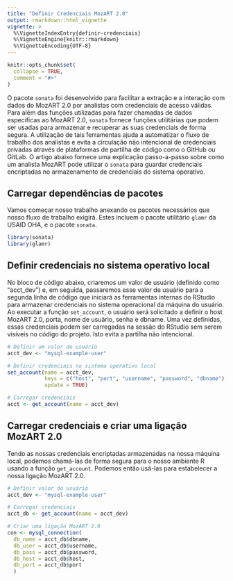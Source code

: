 ```yaml
---
title: "Definir Credenciais MozART 2.0"
output: rmarkdown::html_vignette
vignette: >
  %\VignetteIndexEntry{definir-credenciais}
  %\VignetteEngine{knitr::rmarkdown}
  %\VignetteEncoding{UTF-8}
---
```


```r
knitr::opts_chunk$set(
  collapse = TRUE,
  comment = "#>"
)
```


O pacote `sonata` foi desenvolvido para facilitar a extração e a interação com dados do MozART 2.0 por analistas com credenciais de acesso válidas. Para além das funções utilizadas para fazer chamadas de dados específicas ao MozART 2.0, `sonata` fornece funções utilitárias que podem ser usadas para armazenar e recuperar as suas credenciais de forma segura. A utilização de tais ferramentas ajuda a automatizar o fluxo de trabalho dos analistas e evita a circulação não intencional de credenciais privadas através de plataformas de partilha de código como o GitHub ou GitLab.  O artigo abaixo fornece uma explicação passo-a-passo sobre como um analista MozART pode utilizar o `sonata` para guardar credenciais encriptadas no armazenamento de credenciais do sistema operativo.

## Carregar dependências de pacotes

Vamos começar nosso trabalho anexando os pacotes necessários que nosso fluxo de trabalho exigirá.  Estes incluem o pacote utilitário `glamr` da USAID OHA, e o pacote `sonata`.

```r
library(sonata)
library(glamr)
```

## Definir credenciais no sistema operativo local

No bloco de código abaixo, criaremos um valor de usuário (definido como “acct_dev”) e, em seguida, passaremos esse valor de usuário para a segunda linha de código que iniciará as ferramentas internas do RStudio para armazenar credenciais no sistema operacional da máquina do usuário. Ao executar a função `set_account`, o usuário será solicitado a definir o host MozART 2.0, porta, nome de usuário, senha e dbname.  Uma vez definidas, essas credenciais podem ser carregadas na sessão do RStudio sem serem visíveis no código do projeto.  Isto evita a partilha não intencional.

```r
# Definir um valor de usuário
acct_dev <- "mysql-example-user"

# Definir credenciais no sistema operativo local
set_account(name = acct_dev, 
            keys = c("host", "port", "username", "password", "dbname"), 
            update = TRUE)

# Carregar credenciais
acct <- get_account(name = acct_dev)
```

## Carregar credenciais e criar uma ligação MozART 2.0

Tendo as nossas credenciais encriptadas armazenadas na nossa máquina local, podemos chamá-las de forma segura para o nosso ambiente R usando a função `get_account`.  Podemos então usá-las para estabelecer a nossa ligação MozART 2.0.

```r

# Definir valor do usuário
acct_dev <- "mysql-example-user"

# Carregar credenciais
acct_db <- get_account(name = acct_dev)

# Criar uma ligação MozART 2.0
con <- mysql_connection(
  db_name = acct_db$dbname, 
  db_user = acct_db$username,
  db_pass = acct_db$password, 
  db_host = acct_db$host, 
  db_port = acct_db$port
  )

```

